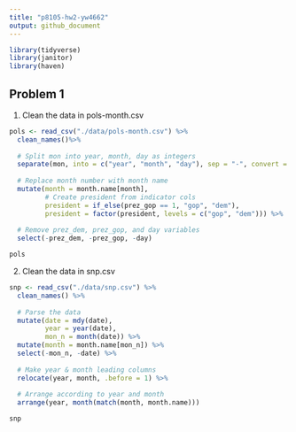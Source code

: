 ```yaml
---
title: "p8105-hw2-yw4662"
output: github_document
---
```


```r
library(tidyverse)
library(janitor)
library(haven)
```

## Problem 1

1. Clean the data in pols-month.csv

```r
pols <- read_csv("./data/pols-month.csv") %>%
  clean_names()%>%
  
  # Split mon into year, month, day as integers
  separate(mon, into = c("year", "month", "day"), sep = "-", convert = TRUE) %>%
  
  # Replace month number with month name
  mutate(month = month.name[month],
         # Create president from indicator cols
         president = if_else(prez_gop == 1, "gop", "dem"),
         president = factor(president, levels = c("gop", "dem"))) %>%
  
  # Remove prez_dem, prez_gop, and day variables
  select(-prez_dem, -prez_gop, -day)

pols
```

2. Clean the data in snp.csv

```r
snp <- read_csv("./data/snp.csv") %>%
  clean_names() %>%
  
  # Parse the data
  mutate(date = mdy(date),
         year = year(date),
         mon_n = month(date)) %>%
  mutate(month = month.name[mon_n]) %>%
  select(-mon_n, -date) %>%
  
  # Make year & month leading columns
  relocate(year, month, .before = 1) %>%
  
  # Arrange according to year and month
  arrange(year, month(match(month, month.name)))

snp
```

